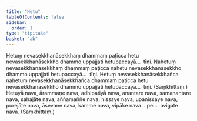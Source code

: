 ```yaml
---
title: "Hetu"
tableOfContents: false
sidebar:
  order: 1
type: "tipitaka"
basket: "ab"
---
```



<DynamicBreadcrumb />

<Division number="346">

<Paragraph number="726">
Hetuṃ nevasekkhanāsekkhaṃ dhammaṃ paṭicca hetu nevasekkhanāsekkho dhammo uppajjati hetupaccayā…  tīṇi.
</Paragraph>

<Paragraph number="727">
Nahetuṃ nevasekkhanāsekkhaṃ dhammaṃ paṭicca nahetu nevasekkhanāsekkho dhammo uppajjati hetupaccayā…  tīṇi.
</Paragraph>

<Paragraph number="728">
Hetuṃ nevasekkhanāsekkhañca nahetuṃ nevasekkhanāsekkhañca dhammaṃ paṭicca hetu nevasekkhanāsekkho dhammo uppajjati hetupaccayā…  tīṇi. (Saṃkhittaṃ.)
</Paragraph>

</Division>
<Division number="347">

<Paragraph number="729">
Hetuyā nava, ārammaṇe nava, adhipatiyā nava, anantare nava, samanantare nava, sahajāte nava, aññamaññe nava, nissaye nava, upanissaye nava, purejāte nava, āsevane nava, kamme nava, vipāke nava …pe…  avigate nava. (Saṃkhittaṃ.)
</Paragraph>
</Division>